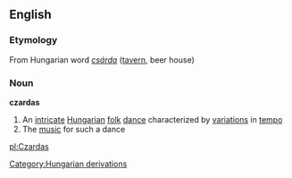 ==English==
=== Etymology ===
From Hungarian word ''[[csárda]]'' ([[tavern]], beer house)
===Noun===
{{wikipedia}}
'''czardas'''
#An [[intricate]] [[Hungarian]] [[folk]] [[dance]] characterized by [[variation]]s in [[tempo]]
#The [[music]] for such a dance

[[pl:Czardas]]
[[Category:Hungarian derivations]]